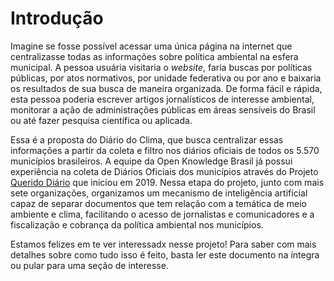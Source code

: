 # Introdução {#intro}

Imagine se fosse possível acessar uma única página na internet que centralizasse todas as informações sobre política ambiental na esfera municipal. A pessoa usuária visitaria o *website*, faria buscas por políticas públicas, por atos normativos, por unidade federativa ou por ano e baixaria os resultados de sua busca de maneira organizada. De forma fácil e rápida, esta pessoa poderia escrever artigos jornalísticos de interesse ambiental, monitorar a ação de administrações públicas em áreas sensíveis do Brasil ou até fazer pesquisa científica ou aplicada.

Essa é a proposta do Diário do Clima, que busca centralizar essas informações a partir da coleta e filtro nos diários oficiais de todos os 5.570 municípios brasileiros. A equipe da Open Knowledge Brasil já possui experiência na coleta de Diários Oficiais dos municípios através do Projeto [Querido Diário](https://queridodiario.ok.org.br/) que iniciou em 2019. Nessa etapa do projeto, junto com mais sete organizações, organizamos um mecanismo de inteligência artificial capaz de separar documentos que tem relação com a temática de meio ambiente e clima, facilitando o acesso de jornalistas e comunicadores e a fiscalização e cobrança da política ambiental nos municípios.

Estamos felizes em te ver interessadx nesse projeto! Para saber com mais detalhes sobre como tudo isso é feito, basta ler este documento na íntegra ou pular para uma seção de interesse.


